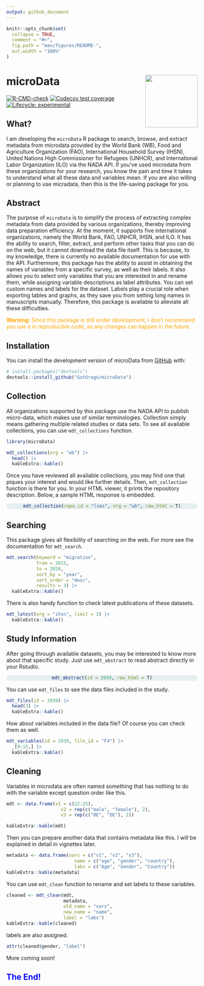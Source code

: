 ```yaml
---
output: github_document
---
```


<!-- README.md is generated from README.Rmd. Please edit that file -->

```r
knitr::opts_chunk$set(
  collapse = TRUE,
  comment = "#>",
  fig.path = "man/figures/README-",
  out.width = "100%"
)
```


# microData <img src="man/figures/logo.png" align="right" height="138" alt="" />

<!-- badges: start -->
[![R-CMD-check](https://github.com/GutUrago/microData/actions/workflows/R-CMD-check.yaml/badge.svg)](https://github.com/GutUrago/microData/actions/workflows/R-CMD-check.yaml)
[![Codecov test coverage](https://codecov.io/gh/GutUrago/microData/branch/master/graph/badge.svg)](https://app.codecov.io/gh/GutUrago/microData?branch=master)
[![Lifecycle: experimental](https://img.shields.io/badge/lifecycle-experimental-orange.svg)](https://lifecycle.r-lib.org/articles/stages.html#experimental)
<!-- badges: end -->


## What?

I am developing the `microData` R package to search, browse, and extract metadata from microdata provided by the World Bank (WB), Food and Agriculture Organization (FAO), International Household Survey (IHSN), United Nations High Commissioner for Refugees (UNHCR), and International Labor Organization (ILO) via the NADA API. If you've used microdata from these organizations for your research, you know the pain and time it takes to understand what all these data and variables mean. If you are also willing or planning to use micradata, then this is the life-saving package for you.

## Abstract

The purpose of `microData` is to simplify the process of extracting complex metadata from data provided by various organizations, thereby improving data preparation efficiency. At the moment, it supports five international organizations, namely the World Bank, FAO, UNHCR, IHSN, and ILO. It has the ability to search, filter, extract, and perform other tasks that you can do on the web, but it cannot download the data file itself. This is because, to my knowledge, there is currently no available documentation for use with the API. Furthermore, this package has the ability to assist in obtaining the names of variables from a specific survey, as well as their labels. It also allows you to select only variables that you are interested in and rename them, while assigning variable descriptions as label attributes. You can set custom names and labels for the dataset. Labels play a crucial role when exporting tables and graphs, as they save you from setting long names in manuscripts manually. Therefore, this package is available to alleviate all these difficulties.

 <span style="color:orange">**Warning:** Since this package is still under development, I don't recommend you use it in reproducible code, as any changes can happen in the future.</span>

## Installation

You can install the development version of microData from [GitHub](https://github.com/GutUrago/microData) with:

``` r
# install.packages("devtools")
devtools::install_github("GutUrago/microData")
```

## Collection

All organizations supported by this package use the NADA API to publish micro-data, which makes use of similar terminologies. Collection simply means gathering multiple related studies or data sets. To see all available collections, you can use `mdt_collections` function.

```r
library(microData)

mdt_collections(org = "wb") |> 
  head() |> 
  kableExtra::kable()

```



Once you have reviewed all available collections, you may find one that piques your interest and would like further details. Then, `mdt_collection` function is there for you. In your HTML viewer, it prints the repository description. Below, a sample HTML response is embedded.



<div style="text-align: center; background-color: rgba(30, 120, 130, 0.1); border-radius: 25px">

```r
mdt_collection(repo_id = "lsms", org = "wb", raw_html = T)
```
</div>


## Searching

This package gives all flexibility of searching on the web. For more see the documentation for `mdt_search`.

```r
mdt_search(keyword = "migration",
           from = 2015,
           to = 2024,
           sort_by = "year",
           sort_order = "desc", 
           results = 3) |> 
  kableExtra::kable()
```


There is also handy function to check latest publications of these datasets.

```r
mdt_latest(org = "ihsn", limit = 3) |> 
  kableExtra::kable()
```


## Study Information

After going through available datasets, you may be interested to know more about that specific study. Just use `mdt_abstract` to read abstract directly in your Rstudio.

<div style="text-align: center; background-color: rgba(30, 120, 130, 0.1); border-radius: 25px">

```r
mdt_abstract(id = 2939, raw_html = T)
```

</div>


You can use `mdt_files` to see the data files included in the study.

```r
mdt_files(id = 2939) |> 
  head(3) |> 
  kableExtra::kable()
```

How about variables included in the data file? Of course you can check them as well.


```r
mdt_variables(id = 2939, file_id = "F4") |> 
  _[9:15,] |> 
  kableExtra::kable()
```


## Cleaning

Variables in microdata are often named something that has nothing to do with the variable except question order like this.

```r
mdt <- data.frame(v1 = c(22:25),
                    v2 = rep(c("male", "female"), 2),
                    v3 = rep(c("BE", "DE"), 2))

kableExtra::kable(mdt)
```


Then you can prepare another data that contains metadata like this. I will be explained in detail in vignettes later.


```r
metadata <- data.frame(vars = c("v1", "v2", "v3"),
                         name = c("age", "gender", "country"),
                         labs = c("Age", "Gender", "Country"))
kableExtra::kable(metadata)
```


You can use `mdt_clean` function to rename and set labels to these variables.


```r
cleaned <- mdt_clean(mdt, 
                     metadata,
                     old_name = "vars",
                     new_name = "name",
                     label = "labs")
kableExtra::kable(cleaned)
```


labels are also assigned.
```r
attr(cleaned$gender, "label")
```



More coming soon!


##  <span style="color:blue; text-align: center;">The End!</span>


